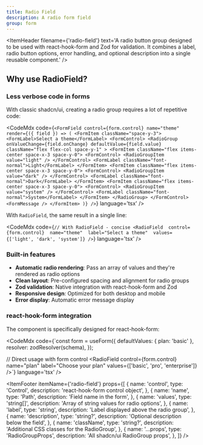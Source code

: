 ```yaml
---
title: Radio Field
description: A radio form field
group: form
---
```


<ItemHeader
	filename={'radio-field'} 
	text='A radio button group designed to be used with react-hook-form and Zod for validation. It combines a label, radio button options, error handling, and optional description into a single reusable component.' 
/>

## Why use RadioField?

### Less verbose code in forms

With classic shadcn/ui, creating a radio group requires a lot of repetitive code:

<CodeMdx code={`<FormField
  control={form.control}
  name="theme"
  render={({ field }) => (
    <FormItem className="space-y-3">
      <FormLabel>Select a theme</FormLabel>
      <FormControl>
        <RadioGroup
          onValueChange={field.onChange}
          defaultValue={field.value}
          className="flex flex-col space-y-1"
        >
          <FormItem className="flex items-center space-x-3 space-y-0">
            <FormControl>
              <RadioGroupItem value="light" />
            </FormControl>
            <FormLabel className="font-normal">Light</FormLabel>
          </FormItem>
          <FormItem className="flex items-center space-x-3 space-y-0">
            <FormControl>
              <RadioGroupItem value="dark" />
            </FormControl>
            <FormLabel className="font-normal">Dark</FormLabel>
          </FormItem>
          <FormItem className="flex items-center space-x-3 space-y-0">
            <FormControl>
              <RadioGroupItem value="system" />
            </FormControl>
            <FormLabel className="font-normal">System</FormLabel>
          </FormItem>
        </RadioGroup>
      </FormControl>
      <FormMessage />
    </FormItem>
  )}
/>`} language='tsx' />

With `RadioField`, the same result in a single line:

<CodeMdx code={`// With RadioField - concise
<RadioField 
  control={form.control} 
  name="theme" 
  label="Select a theme" 
  values={['light', 'dark', 'system']}
/>`} language='tsx' />

### Built-in features

- **Automatic radio rendering**: Pass an array of values and they're rendered as radio options
- **Clean layout**: Pre-configured spacing and alignment for radio groups
- **Zod validation**: Native integration with react-hook-form and Zod
- **Responsive design**: Optimized for both desktop and mobile
- **Error display**: Automatic error message display

### react-hook-form integration

The component is specifically designed for react-hook-form:

<CodeMdx code={`const form = useForm({
  defaultValues: { plan: 'basic' },
  resolver: zodResolver(schema),
});

// Direct usage with form control
<RadioField 
  control={form.control} 
  name="plan" 
  label="Choose your plan" 
  values={['basic', 'pro', 'enterprise']}
/>`} language='tsx' />

<ItemFooter itemName={'radio-field'} props={[
  {
    name: 'control',
    type: 'Control<T>',
    description: 'react-hook-form control object',
  },
  {
    name: 'name',
    type: 'Path<T>',
    description: 'Field name in the form',
  },
  {
    name: 'values',
    type: 'string[]',
    description: 'Array of string values for radio options',
  },
  {
    name: 'label',
    type: 'string',
    description: 'Label displayed above the radio group',
  },
  {
    name: 'description',
    type: 'string?',
    description: 'Optional description below the field',
  },
  {
    name: 'className',
    type: 'string?',
    description: 'Additional CSS classes for the RadioGroup',
  },
  {
    name: '...props',
    type: 'RadioGroupProps',
    description: 'All shadcn/ui RadioGroup props',
  },
]} />
